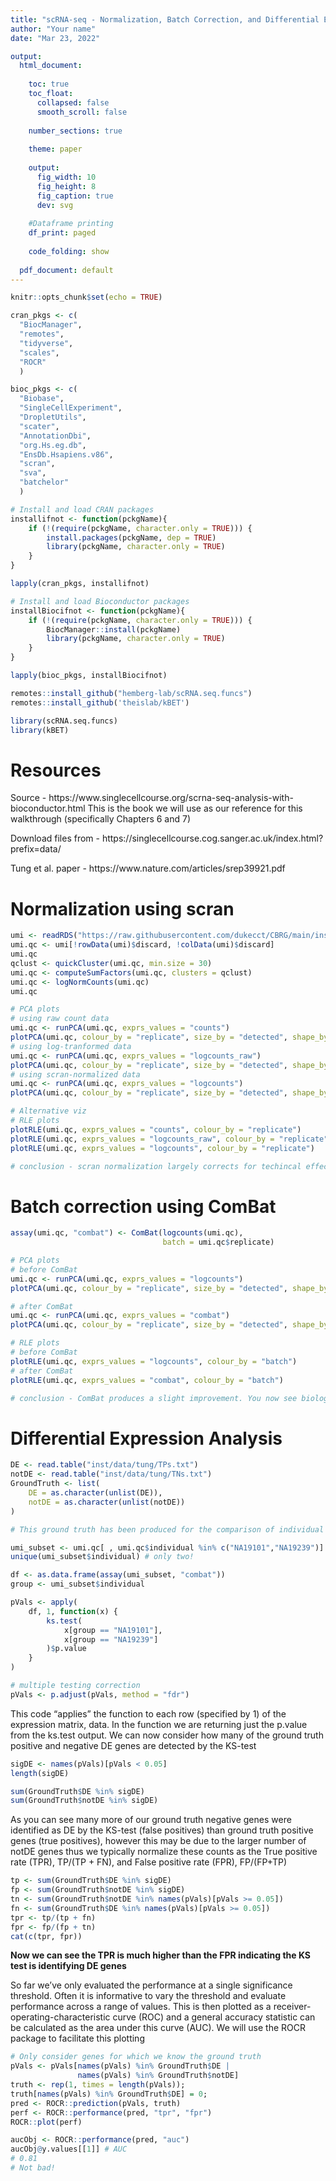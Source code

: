 ```yaml
---
title: "scRNA-seq - Normalization, Batch Correction, and Differential Expression (Answers)"
author: "Your name"
date: "Mar 23, 2022"

output:
  html_document: 
    
    toc: true 
    toc_float: 
      collapsed: false 
      smooth_scroll: false 
      
    number_sections: true 
    
    theme: paper 
    
    output: 
      fig_width: 10 
      fig_height: 8 
      fig_caption: true 
      dev: svg 
    
    #Dataframe printing
    df_print: paged 
    
    code_folding: show 
  
  pdf_document: default
---
```


```r
knitr::opts_chunk$set(echo = TRUE)

cran_pkgs <- c(
  "BiocManager",
  "remotes",
  "tidyverse",
  "scales",
  "ROCR"
  )

bioc_pkgs <- c(
  "Biobase",
  "SingleCellExperiment",
  "DropletUtils",
  "scater",
  "AnnotationDbi",
  "org.Hs.eg.db",
  "EnsDb.Hsapiens.v86",
  "scran",
  "sva",
  "batchelor"
  )

# Install and load CRAN packages
installifnot <- function(pckgName){
    if (!(require(pckgName, character.only = TRUE))) {
        install.packages(pckgName, dep = TRUE)
        library(pckgName, character.only = TRUE)
    }
}

lapply(cran_pkgs, installifnot)

# Install and load Bioconductor packages
installBiocifnot <- function(pckgName){
    if (!(require(pckgName, character.only = TRUE))) {
        BiocManager::install(pckgName)
        library(pckgName, character.only = TRUE)
    }
}

lapply(bioc_pkgs, installBiocifnot)

remotes::install_github("hemberg-lab/scRNA.seq.funcs")
remotes::install_github('theislab/kBET')

library(scRNA.seq.funcs)
library(kBET)
```

# Resources

Source - https://www.singlecellcourse.org/scrna-seq-analysis-with-bioconductor.html
This is the book we will use as our reference for this walkthrough (specifically Chapters 6 and 7)

Download files from - https://singlecellcourse.cog.sanger.ac.uk/index.html?prefix=data/

Tung et al. paper - https://www.nature.com/articles/srep39921.pdf

# Normalization using scran

```r
umi <- readRDS("https://raw.githubusercontent.com/dukecct/CBRG/main/inst/data/tung/umi.rds")
umi.qc <- umi[!rowData(umi)$discard, !colData(umi)$discard]
umi.qc
qclust <- quickCluster(umi.qc, min.size = 30) 
umi.qc <- computeSumFactors(umi.qc, clusters = qclust)
umi.qc <- logNormCounts(umi.qc)
umi.qc

# PCA plots
# using raw count data
umi.qc <- runPCA(umi.qc, exprs_values = "counts")
plotPCA(umi.qc, colour_by = "replicate", size_by = "detected", shape_by = "individual")
# using log-tranformed data
umi.qc <- runPCA(umi.qc, exprs_values = "logcounts_raw")
plotPCA(umi.qc, colour_by = "replicate", size_by = "detected", shape_by = "individual")
# using scran-normalized data
umi.qc <- runPCA(umi.qc, exprs_values = "logcounts")
plotPCA(umi.qc, colour_by = "replicate", size_by = "detected", shape_by = "individual")

# Alternative viz
# RLE plots
plotRLE(umi.qc, exprs_values = "counts", colour_by = "replicate")
plotRLE(umi.qc, exprs_values = "logcounts_raw", colour_by = "replicate")
plotRLE(umi.qc, exprs_values = "logcounts", colour_by = "replicate")

# conclusion - scran normalization largely corrects for techincal effects
```

# Batch correction using ComBat
```r
assay(umi.qc, "combat") <- ComBat(logcounts(umi.qc), 
                                  batch = umi.qc$replicate)

# PCA plots
# before ComBat
umi.qc <- runPCA(umi.qc, exprs_values = "logcounts")
plotPCA(umi.qc, colour_by = "replicate", size_by = "detected", shape_by = "individual")

# after ComBat
umi.qc <- runPCA(umi.qc, exprs_values = "combat")
plotPCA(umi.qc, colour_by = "replicate", size_by = "detected", shape_by = "individual")

# RLE plots
# before ComBat
plotRLE(umi.qc, exprs_values = "logcounts", colour_by = "batch")
# after ComBat
plotRLE(umi.qc, exprs_values = "combat", colour_by = "batch")

# conclusion - ComBat produces a slight improvement. You now see biological replicates clustering more tightly!
```

# Differential Expression Analysis
```r
DE <- read.table("inst/data/tung/TPs.txt")
notDE <- read.table("inst/data/tung/TNs.txt")
GroundTruth <- list(
    DE = as.character(unlist(DE)), 
    notDE = as.character(unlist(notDE))
)

# This ground truth has been produced for the comparison of individual NA19101 to NA19239

umi_subset <- umi.qc[ , umi.qc$individual %in% c("NA19101","NA19239")]
unique(umi_subset$individual) # only two!

df <- as.data.frame(assay(umi_subset, "combat"))
group <- umi_subset$individual

pVals <- apply(
    df, 1, function(x) {
        ks.test(
            x[group == "NA19101"], 
            x[group == "NA19239"]
        )$p.value
    }
)

# multiple testing correction
pVals <- p.adjust(pVals, method = "fdr")
```

This code “applies” the function to each row (specified by 1) of the expression matrix, data. In the function we are returning just the p.value from the ks.test output. We can now consider how many of the ground truth positive and negative DE genes are detected by the KS-test

```r
sigDE <- names(pVals)[pVals < 0.05]
length(sigDE) 

sum(GroundTruth$DE %in% sigDE) 
sum(GroundTruth$notDE %in% sigDE)
```

As you can see many more of our ground truth negative genes were identified as DE by the KS-test (false positives) than ground truth positive genes (true positives), however this may be due to the larger number of notDE genes thus we typically normalize these counts as the True positive rate (TPR), TP/(TP + FN), and False positive rate (FPR), FP/(FP+TP)

```r
tp <- sum(GroundTruth$DE %in% sigDE)
fp <- sum(GroundTruth$notDE %in% sigDE)
tn <- sum(GroundTruth$notDE %in% names(pVals)[pVals >= 0.05])
fn <- sum(GroundTruth$DE %in% names(pVals)[pVals >= 0.05])
tpr <- tp/(tp + fn)
fpr <- fp/(fp + tn)
cat(c(tpr, fpr))
```

**Now we can see the TPR is much higher than the FPR indicating the KS test is identifying DE genes**

So far we’ve only evaluated the performance at a single significance threshold. Often it is informative to vary the threshold and evaluate performance across a range of values. This is then plotted as a receiver-operating-characteristic curve (ROC) and a general accuracy statistic can be calculated as the area under this curve (AUC). We will use the ROCR package to facilitate this plotting

```r
# Only consider genes for which we know the ground truth
pVals <- pVals[names(pVals) %in% GroundTruth$DE | 
               names(pVals) %in% GroundTruth$notDE] 
truth <- rep(1, times = length(pVals));
truth[names(pVals) %in% GroundTruth$DE] = 0;
pred <- ROCR::prediction(pVals, truth)
perf <- ROCR::performance(pred, "tpr", "fpr")
ROCR::plot(perf)

aucObj <- ROCR::performance(pred, "auc")
aucObj@y.values[[1]] # AUC
# 0.81
# Not bad!
```

